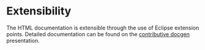 = Extensibility =

The HTML documentation is extensible through the use of Eclipse extension points. Detailed documentation can be found on the 
[https://wiki.eclipse.org/images/1/18/Contributive_xhtml_DocGen-1.0.0.pdf contributive docgen] presentation.